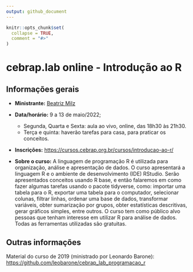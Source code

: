 ```yaml
---
output: github_document
---
```


<!-- README.md is generated from README.Rmd. Please edit that file -->

```r
knitr::opts_chunk$set(
  collapse = TRUE,
  comment = "#>"
)
```

# cebrap.lab online -  Introdução ao R

## Informações gerais

- **Ministrante:** [Beatriz Milz](https://beatrizmilz.com/about/)

- **Data/horário:** 9 a 13 de maio/2022;  
  - Segunda, Quarta e Sexta: aula ao vivo, online, das 18h30 às 21h30. 
  - Terça e quinta: haverão tarefas para casa, para praticar os conceitos.

- **Inscrições:** <https://cursos.cebrap.org.br/cursos/introducao-ao-r/>

- **Sobre o curso:** A linguagem de programação R é utilizada para organização, análise e apresentação de dados.  O curso apresentará a linguagem R e o ambiente de desenvolvimento (IDE) RStudio. Serão apresentados conceitos usando R base, e então falaremos em como fazer algumas tarefas usando o pacote tidyverse, como: importar uma tabela para o R, exportar uma tabela para o computador, selecionar colunas, filtrar linhas, ordenar uma base de dados, transformar variáveis, obter sumarização por grupos, obter estatísticas descritivas, gerar gráficos simples, entre outros. O curso tem como público alvo pessoas que tenham interesse em utilizar R para análise de dados. Todas as ferramentas utilizadas são gratuitas.


## Outras informações

Material do curso de 2019 (ministrado por Leonardo Barone): <https://github.com/leobarone/cebrap_lab_programacao_r>
